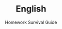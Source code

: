 ---
title: "English"
subtitle: "Homework Survival Guide"
creator: "Roxane Fox"
categories: ["books"]
featuredImage: "../src/assets/images/item/books/DSC02872.png"
views: ["../src/assets/images/item/books/DSC02872.png"]
nextItem: []
---